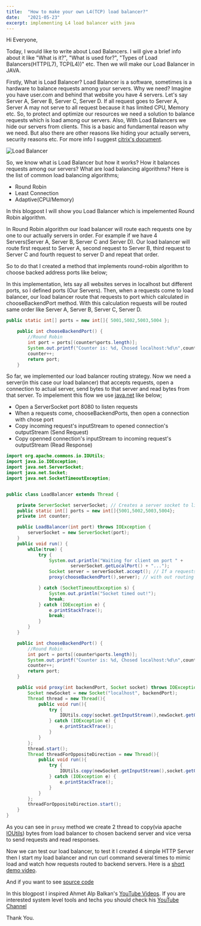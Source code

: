 ```yaml
---
title:  "How to make your own L4(TCP) load balancer?"
date:   "2021-05-23"
excerpt: implementing L4 load balancer with java
---
```


Hi Everyone,

Today, I would like to write about Load Balancers. I will give a brief info about it like "What is it?", "What is used for?", "Types of Load Balancers(HTTP(L7), TCP(L4))" etc. Then we will make our Load Balancer in JAVA.

Firstly, What is Load Balancer? Load Balancer is a software, sometimes is a hardware to balance requests among your servers. Why we need? Imagine you have user.com and behind that website you have 4 servers. Let's say Server A, Server B, Server C, Server D. If all request goes to Server A, Server A may not serve to all request because it has limited CPU, Memory etc. So, to protect and optimize our resources we need a solution to balance requests which is load among our servers. Also, With Load Balancers we hide our servers from clients. This is a basic and fundamental reason why we need. But also there are other reasons like hiding your actually servers, security reasons etc. For more info I suggest [citrix's document](https://www.citrix.com/solutions/app-delivery-and-security/load-balancing/what-is-load-balancing.html#:~:text=Load%20balancing%20is%20defined%20as,server%20capable%20of%20fulfilling%20them.).

![Load Balancer](/l4-load-balancer/loadbalancer.png)

So, we know what is Load Balancer but how it works? How it balances requests among our servers? What are load balancing algorithms? Here is the list of common load balancing algorithms;
* Round Robin
* Least Connection
* Adaptive(CPU/Memory)

In this blogpost I will show you Load Balancer which is impelemented Round Robin algorithm.

In Round Robin algorithm our load balancer will route each requests one by one to our actually servers in order. For example if we have 4 Servers(Server A, Server B, Server C and Server D). Our load balancer will route first request to Server A, second request to Server B, third request to Server C and fourth request to server D and repeat that order.

So to do that I created a method that implements round-robin algorithm to choose backed address ports like below;

In this implementation, lets say all websites serves in localhost but different ports, so I defined ports (Our Servers). Then, when a requests come to load balancer, our load balancer route that requests to port which calculated in chooseBackendPort method. With this calculation requests will be routed same order like Server A, Server B, Server C, Server D.

``` java
public static int[] ports = new int[]{ 5001,5002,5003,5004 };

```

``` java
    public int chooseBackendPort() {
        //Round Robin
        int port = ports[(counter%ports.length)];
        System.out.printf("Counter is: %d, Chosed localhost:%d\n",counter,port);
        counter++;
        return port;
    }
```
So far, we implemented our load balancer routing strategy. Now we need a server(in this case our load balancer) that accepts requests, open a connection to actual server, send bytes to that server and read bytes from that server. To impelement this flow we use [java.net](https://docs.oracle.com/javase/8/docs/api/java/net/package-summary.html) like below;

* Open a ServerSocket port 8080 to listen requests
* When a requests come, chooseBackendPorts, then open a connection with chose port
* Copy incoming request's inputStream to opened connection's outputStream (Send Request)
* Copy openned connection's inputStream to incoming request's outputStream (Read Response)

``` java
import org.apache.commons.io.IOUtils;
import java.io.IOException;
import java.net.ServerSocket;
import java.net.Socket;
import java.net.SocketTimeoutException;


public class LoadBalancer extends Thread {

    private ServerSocket serverSocket; // Creates a server socket to listen
    public static int[] ports = new int[]{5001,5002,5003,5004};
    private int counter;

    public LoadBalancer(int port) throws IOException {
        serverSocket = new ServerSocket(port);
    }
    public void run() {
        while(true) {
            try {
                System.out.println("Waiting for client on port " +
                        serverSocket.getLocalPort() + "...");
                Socket server = serverSocket.accept(); // If a requests come to server it accepts
                proxy(chooseBackendPort(),server); // with out routing strategy we route request to chosed backend servers

            } catch (SocketTimeoutException s) {
                System.out.println("Socket timed out!");
                break;
            } catch (IOException e) {
                e.printStackTrace();
                break;
            }
        }
    }

    public int chooseBackendPort() {
        //Round Robin
        int port = ports[(counter%ports.length)];
        System.out.printf("Counter is: %d, Chosed localhost:%d\n",counter,port);
        counter++;
        return port;
    }

    public void proxy(int backendPort, Socket socket) throws IOException {
        Socket newSocket = new Socket("localhost", backendPort);
        Thread thread = new Thread(){
            public void run(){
                try {
                    IOUtils.copy(socket.getInputStream(),newSocket.getOutputStream()); // Send Request
                } catch (IOException e) {
                    e.printStackTrace();
                }
            }
        };
        thread.start();
        Thread threadForOppositeDirection = new Thread(){
            public void run(){
                try {
                    IOUtils.copy(newSocket.getInputStream(),socket.getOutputStream()); // Read Response
                } catch (IOException e) {
                    e.printStackTrace();
                }
            }
        };
        threadForOppositeDirection.start();
    }
}
```
As you can see in ``` proxy ``` method we create 2 thread to copy(via apache [IOUtils](https://commons.apache.org/proper/commons-io/apidocs/org/apache/commons/io/IOUtils.html)) bytes from load balancer to chosen backend server and vice versa to send requests and read responses.


Now we can test our load balancer, to test it I created 4 simple HTTP Server then I start my load balancer and run curl command  several times to mimic load and watch how requests routed to backend servers. Here is a [short demo video](https://youtu.be/BJc4qExn2Sc).

And if you want to see [source code](https://github.com/koksalmis/L4-TCP-LoadBalancer)

In this blogpost I inspired Ahmet Alp Balkan's [YouTube Videos](https://www.youtube.com/watch?v=QTBZxDgRZM0). If you are interested system level tools and techs you should check his [YouTube Channel](https://www.youtube.com/channel/UC6LgxY4YwVoE1F-v8sT9Jaw)

Thank You.

